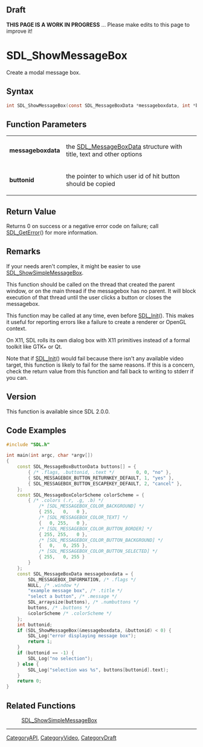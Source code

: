 
== Draft ==

'''THIS PAGE IS A WORK IN PROGRESS''' ... Please make edits to this page to improve it!



<!-- #*^*^*^*^*See https://wiki.libsdl.org/SGFunctions for details on editing this page*^*^*^*^* -->
= SDL_ShowMessageBox =

Create a modal message box.

== Syntax ==

<syntaxhighlight lang='c'>
int SDL_ShowMessageBox(const SDL_MessageBoxData *messageboxdata, int *buttonid);
</syntaxhighlight>

== Function Parameters ==

{|
|'''messageboxdata'''
|the [[SDL_MessageBoxData]] structure with title, text and other options
|-
|'''buttonid'''
|the pointer to which user id of hit button should be copied
|}

== Return Value ==

Returns 0 on success or a negative error code on failure; call
[[SDL_GetError]]() for more information.

== Remarks ==

If your needs aren't complex, it might be easier to use
[[SDL_ShowSimpleMessageBox]].

This function should be called on the thread that created the parent
window, or on the main thread if the messagebox has no parent. It will
block execution of that thread until the user clicks a button or closes the
messagebox.

This function may be called at any time, even before [[SDL_Init]](). This
makes it useful for reporting errors like a failure to create a renderer or
OpenGL context.

On X11, SDL rolls its own dialog box with X11 primitives instead of a
formal toolkit like GTK+ or Qt.

Note that if [[SDL_Init]]() would fail because there isn't any available
video target, this function is likely to fail for the same reasons. If this
is a concern, check the return value from this function and fall back to
writing to stderr if you can.

== Version ==

This function is available since SDL 2.0.0.

== Code Examples ==

<syntaxhighlight lang='c++'>
#include "SDL.h"

int main(int argc, char *argv[])
{
    const SDL_MessageBoxButtonData buttons[] = {
        { /* .flags, .buttonid, .text */        0, 0, "no" },
        { SDL_MESSAGEBOX_BUTTON_RETURNKEY_DEFAULT, 1, "yes" },
        { SDL_MESSAGEBOX_BUTTON_ESCAPEKEY_DEFAULT, 2, "cancel" },
    };
    const SDL_MessageBoxColorScheme colorScheme = {
        { /* .colors (.r, .g, .b) */
            /* [SDL_MESSAGEBOX_COLOR_BACKGROUND] */
            { 255,   0,   0 },
            /* [SDL_MESSAGEBOX_COLOR_TEXT] */
            {   0, 255,   0 },
            /* [SDL_MESSAGEBOX_COLOR_BUTTON_BORDER] */
            { 255, 255,   0 },
            /* [SDL_MESSAGEBOX_COLOR_BUTTON_BACKGROUND] */
            {   0,   0, 255 },
            /* [SDL_MESSAGEBOX_COLOR_BUTTON_SELECTED] */
            { 255,   0, 255 }
        }
    };
    const SDL_MessageBoxData messageboxdata = {
        SDL_MESSAGEBOX_INFORMATION, /* .flags */
        NULL, /* .window */
        "example message box", /* .title */
        "select a button", /* .message */
        SDL_arraysize(buttons), /* .numbuttons */
        buttons, /* .buttons */
        &colorScheme /* .colorScheme */
    };
    int buttonid;
    if (SDL_ShowMessageBox(&messageboxdata, &buttonid) < 0) {
        SDL_Log("error displaying message box");
        return 1;
    }
    if (buttonid == -1) {
        SDL_Log("no selection");
    } else {
        SDL_Log("selection was %s", buttons[buttonid].text);
    }
    return 0;
}
</syntaxhighlight>

== Related Functions ==

:[[SDL_ShowSimpleMessageBox]]

----
[[CategoryAPI]], [[CategoryVideo]], [[CategoryDraft]]
<!-- #See the Style Guide for instructions on editing the footer. -->


